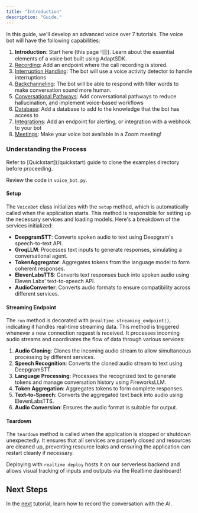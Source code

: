 ```yaml
---
title: "Introduction"
description: "Guide."
---
```


In this guide, we'll develop an advanced voice over 7 tutorials. The voice bot will have the following capabilities:
1. **Introduction**: Start here (this page 👇🏽). Learn about the essential elements of a voice bot built using AdaptSDK.
2. [Recording](/examples/conversational_ai/recording): Add an endpoint where the call recording is stored.
3. [Interruption Handling](/examples/conversational_ai/interruption_handling): The bot will use a voice activity detector to handle interruptions
4. [Backchanneling](/examples/conversational_ai/backchanneling): The bot will be able to respond with filler words to make conversation sound more human.
5. [Conversational Pathways](/examples/conversational_ai/pathways): Add conversational pathways to reduce hallucination, and implement voice-based workflows
6. [Database](/examples/conversational_ai/rag): Add a database to add to the knowledge
that the bot has access to
7. [Integrations](/examples/conversational_ai/integrations): Add an endpoint for alerting, or integration with a webhook to your bot
8. [Meetings](/examples/conversational_ai/meetings): Make your voice bot available in a Zoom meeting!

### **Understanding the Process**

<Info>
Refer to [Quickstart](/quickstart) guide to clone the examples directory before proceeding.
</Info>

Review the code in `voice_bot.py`.

#### **Setup**

The `VoiceBot` class initializes with the `setup` method, which is automatically called when the application starts. This method is responsible for setting up the necessary services and loading models. Here's a breakdown of the services initialized:

- **DeepgramSTT**: Converts spoken audio to text using Deepgram's speech-to-text API.
- **GroqLLM**: Processes text inputs to generate responses, simulating a conversational agent.
- **TokenAggregator**: Aggregates tokens from the language model to form coherent responses.
- **ElevenLabsTTS**: Converts text responses back into spoken audio using Eleven Labs' text-to-speech API.
- **AudioConverter**: Converts audio formats to ensure compatibility across different services.

#### **Streaming Endpoint**

The `run` method is decorated with `@realtime.streaming_endpoint()`, indicating it handles real-time streaming data. This method is triggered whenever a new connection request is received. It processes incoming audio streams and coordinates the flow of data through various services:

1. **Audio Cloning**: Clones the incoming audio stream to allow simultaneous processing by different services.
2. **Speech Recognition**: Converts the cloned audio stream to text using DeepgramSTT.
3. **Language Processing**: Processes the recognized text to generate tokens and manage conversation history using FireworksLLM.
4. **Token Aggregation**: Aggregates tokens to form complete responses.
5. **Text-to-Speech**: Converts the aggregated text back into audio using ElevenLabsTTS.
6. **Audio Conversion**: Ensures the audio format is suitable for output.

#### **Teardown**

The `teardown` method is called when the application is stopped or shutdown unexpectedly. It ensures that all services are properly closed and resources are cleaned up, preventing resource leaks and ensuring the application can restart cleanly if necessary.

Deploying with `realtime deploy` hosts it on our serverless backend and allows visual tracking of inputs and outputs via the Realtime dashboard!

## **Next Steps**

In the [next](/examples/conversational_ai/recording) tutorial, learn how to record the conversation with the AI.
